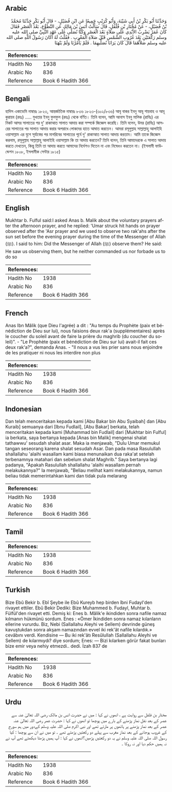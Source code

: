 ## Arabic


<div dir="rtl" lang="ar" style={{fontSize:'larger',backgroundColor:'#f8f9fa',padding:20}}>
وَحَدَّثَنَا أَبُو بَكْرِ بْنُ أَبِي شَيْبَةَ، وَأَبُو كُرَيْبٍ جَمِيعًا عَنِ ابْنِ فُضَيْلٍ، - قَالَ أَبُو بَكْرٍ حَدَّثَنَا مُحَمَّدُ بْنُ فُضَيْلٍ، - عَنْ مُخْتَارِ بْنِ فُلْفُلٍ، قَالَ سَأَلْتُ أَنَسَ بْنَ مَالِكٍ عَنِ التَّطَوُّعِ، بَعْدَ الْعَصْرِ فَقَالَ كَانَ عُمَرُ يَضْرِبُ الأَيْدِي عَلَى صَلاَةٍ بَعْدَ الْعَصْرِ وَكُنَّا نُصَلِّي عَلَى عَهْدِ النَّبِيِّ صلى الله عليه وسلم رَكْعَتَيْنِ بَعْدَ غُرُوبِ الشَّمْسِ قَبْلَ صَلاَةِ الْمَغْرِبِ ‏.‏ فَقُلْتُ لَهُ أَكَانَ رَسُولُ اللَّهِ صلى الله عليه وسلم صَلاَّهُمَا قَالَ كَانَ يَرَانَا نُصَلِّيهِمَا ‏.‏ فَلَمْ يَأْمُرْنَا وَلَمْ يَنْهَنَا
</div>
<div style={{backgroundColor:'#f8f9fa',padding:20, marginBottom: 10}}><table> <thead> <tr> <th>References:</th> <th></th> </tr> </thead> <tbody><tr><td>Hadith No</td><td>1938</td></tr><tr><td>Arabic No</td><td>836</td></tr><tr><td>Reference</td><td>Book 6 Hadith 366</td></tr></tbody></table></div>

## Bengali


<div dir="ltr" lang="bn" style={{fontSize:'larger',backgroundColor:'#f8f9fa',padding:20}}>
হাদিস একাডেমি নাম্বারঃ ১৮২৩, আন্তর্জাতিক নাম্বারঃ ৮৩৬ ১৮২৩-(৩০২/৮৩৬) আবৃ বাকর ইবনু আবূ শায়বাহ ও আবূ কুরায়ব (রহঃ) ..... মুখতার ইবনু ফুলফুল (রহঃ) থেকে বর্ণিত। তিনি বলেন, আমি আনাস ইবনু মালিক (রাযিঃ) এর নিকট আসর সালাতের পর দু' রাকাআত সালাত আদায় করা সম্পর্কে জিজ্ঞেস করেছি। তিনি বলেন, উমর (রাযিঃ) আসরের সালাতের পর সালাত আদায় করার অপরাধে লোকদের হাতে আঘাত করতেন। আমরা রসূলুল্লাহ সাল্লাল্লাহু আলাইহি ওয়াসাল্লাম এর যুগে সূর্যাস্তের পর মাগরিবের সালাতের পূর্বে দু' রাকাআত সালাত আদায় করতাম। আমি তাকে জিজ্ঞেস করলাম, রসূলুল্লাহ সাল্লাল্লাহু আলাইহি ওয়াসাল্লাম কি তা আদায় করতেন? তিনি বলেন, তিনি আমাদেরকে এ সালাত আদায় করতে দেখতেন, কিন্তু তিনি তা আদায় করতে আমাদের নির্দেশও দিতেন না এবং নিষেধও করতেন না। (ইসলামী ফাউন্ডেশন ১৮০৮, ইসলামীক সেন্টার ১৮১৫)
</div>
<div style={{backgroundColor:'#f8f9fa',padding:20, marginBottom: 10}}><table> <thead> <tr> <th>References:</th> <th></th> </tr> </thead> <tbody><tr><td>Hadith No</td><td>1938</td></tr><tr><td>Arabic No</td><td>836</td></tr><tr><td>Reference</td><td>Book 6 Hadith 366</td></tr></tbody></table></div>

## English


<div dir="ltr" lang="en" style={{fontSize:'larger',backgroundColor:'#f8f9fa',padding:20}}>
Mukhtar b. Fulful said:I asked Anas b. Malik about the voluntary prayers after the afternoon prayer, and he replied: 'Umar struck hit hands on prayer observed after the 'Asr prayer and we used to observe two rak'ahs after the sun set before the evening prayer during the time of the Messenger of Allah (ﷺ). I said to him: Did the Messenger of Allah (ﷺ) observe them? He said: He saw us observing them, but he neither commanded us nor forbade us to do so
</div>
<div style={{backgroundColor:'#f8f9fa',padding:20, marginBottom: 10}}><table> <thead> <tr> <th>References:</th> <th></th> </tr> </thead> <tbody><tr><td>Hadith No</td><td>1938</td></tr><tr><td>Arabic No</td><td>836</td></tr><tr><td>Reference</td><td>Book 6 Hadith 366</td></tr></tbody></table></div>

## French


<div dir="ltr" lang="fr" style={{fontSize:'larger',backgroundColor:'#f8f9fa',padding:20}}>
Anas Ibn Mâlik (que Dieu l'agrée) a dit : "Au temps du Prophète (paix et bénédiction de Dieu sur lui), nous faisions deux rak'a (supplémentaires) après le coucher du soleil avant de faire la prière du maghrib (du coucher du soleil)". - "Le Prophète (paix et bénédiction de Dieu sur lui) avait-il fait ces deux rak'a?", demanda Anas. - "Il nous a vus les prier sans nous enjoindre de les pratiquer ni nous les interdire non plus
</div>
<div style={{backgroundColor:'#f8f9fa',padding:20, marginBottom: 10}}><table> <thead> <tr> <th>References:</th> <th></th> </tr> </thead> <tbody><tr><td>Hadith No</td><td>1938</td></tr><tr><td>Arabic No</td><td>836</td></tr><tr><td>Reference</td><td>Book 6 Hadith 366</td></tr></tbody></table></div>

## Indonesian


<div dir="ltr" lang="id" style={{fontSize:'larger',backgroundColor:'#f8f9fa',padding:20}}>
Dan telah menceritakan kepada kami [Abu Bakar bin Abu Syaibah] dan [Abu Kuraib] semuanya dari [Ibnu Fudlail], [Abu Bakar] berkata, telah menceritakan kepada kami [Muhammad bin Fudlail] dari [Mukhtar bin Fulful] ia berkata, saya bertanya kepada [Anas bin Malik] mengenai shalat tathawwu' sesudah shalat asar. Maka ia menjawab, "Dulu Umar memukul tangan seseorang karena shalat sesudah Asar. Dan pada masa Rasulullah shallallahu 'alaihi wasallam kami biasa menunaikan dua raka'at setelah terbenamnya matahari dan sebelum shalat Maghrib." Saya bertanya lagi padanya, "Apakah Rasulullah shallallahu 'alaihi wasallam pernah melakukannya?" Ia menjawab, "Beliau melihat kami melakukannya, namun beliau tidak memerintahkan kami dan tidak pula melarang
</div>
<div style={{backgroundColor:'#f8f9fa',padding:20, marginBottom: 10}}><table> <thead> <tr> <th>References:</th> <th></th> </tr> </thead> <tbody><tr><td>Hadith No</td><td>1938</td></tr><tr><td>Arabic No</td><td>836</td></tr><tr><td>Reference</td><td>Book 6 Hadith 366</td></tr></tbody></table></div>

## Tamil


<div dir="ltr" lang="ta" style={{fontSize:'larger',backgroundColor:'#f8f9fa',padding:20}}>

</div>
<div style={{backgroundColor:'#f8f9fa',padding:20, marginBottom: 10}}><table> <thead> <tr> <th>References:</th> <th></th> </tr> </thead> <tbody><tr><td>Hadith No</td><td>1938</td></tr><tr><td>Arabic No</td><td>836</td></tr><tr><td>Reference</td><td>Book 6 Hadith 366</td></tr></tbody></table></div>

## Turkish


<div dir="ltr" lang="tr" style={{fontSize:'larger',backgroundColor:'#f8f9fa',padding:20}}>
Bize Ebû Bekir b. Ebî Şeybe ile Ebû Kureyb hep birden îbni Fudayl'den rivayet ettiler. Ebû Bekir Dediki: Bize Muhammed b. Fudayl, Muhtar b. Fülfül'den rivayet etti. Demiş ki: Enes b. Mâlik'e ikindiden sonra nafile namaz kılmanın hükmünü sordum. Enes : «Ömer İkindiden sonra namaz kılanların ellerine vururdu. Biz, Nebi (Sallallahu Aleyhi ve Sellem) devrinde güneş kavuştukdan sonra akşam namazından evvel iki rek'ât nafile kılardık.» cevâbını verdi. Kendisine — Bu iki rek'âtı Resûlullah (Sallallahu Aleyhi ve Sellem) de kılarmıydı? diye sordum; Enes: — Bizi kılarken görür fakat bunları bize emir veya nehiy etmezdi.. dedi. İzah 837 de
</div>
<div style={{backgroundColor:'#f8f9fa',padding:20, marginBottom: 10}}><table> <thead> <tr> <th>References:</th> <th></th> </tr> </thead> <tbody><tr><td>Hadith No</td><td>1938</td></tr><tr><td>Arabic No</td><td>836</td></tr><tr><td>Reference</td><td>Book 6 Hadith 366</td></tr></tbody></table></div>

## Urdu


<div dir="rtl" lang="ur" style={{fontSize:'larger',backgroundColor:'#f8f9fa',padding:20}}>
مختار بن فلفل سے روایت ہے ، انھوں نے کہا : میں نے حضرت انس بن مالک رضی اللہ تعالیٰ عنہ سے عصر کے بعد نفل نماز پڑھنے کے بارے میں پوچھا تو انھوں نے کہا : حضرت عمر رضی اللہ تعالیٰ عنہ عصر کے بعد نماز پڑھنے پر ہاتھوں پر مارتے تھے اور نبی اکرم صلی اللہ علیہ وسلم کےدور میں ہم سورج کے غروب ہوجانے کے بعد نماز مغرب سے پہلے دو رکعتیں پڑھتے تھے ۔ تو میں نے ان سے پوچھا : کیا رسول اللہ صلی اللہ علیہ وسلم نے یہ دو رکعتیں پڑھیں؟انھوں نے کہا : آپ ہمیں پڑھتا دیکھتے تھے آپ نے نہ ہمیں حکم دیا اور نہ روکا ۔
</div>
<div style={{backgroundColor:'#f8f9fa',padding:20, marginBottom: 10}}><table> <thead> <tr> <th>References:</th> <th></th> </tr> </thead> <tbody><tr><td>Hadith No</td><td>1938</td></tr><tr><td>Arabic No</td><td>836</td></tr><tr><td>Reference</td><td>Book 6 Hadith 366</td></tr></tbody></table></div>